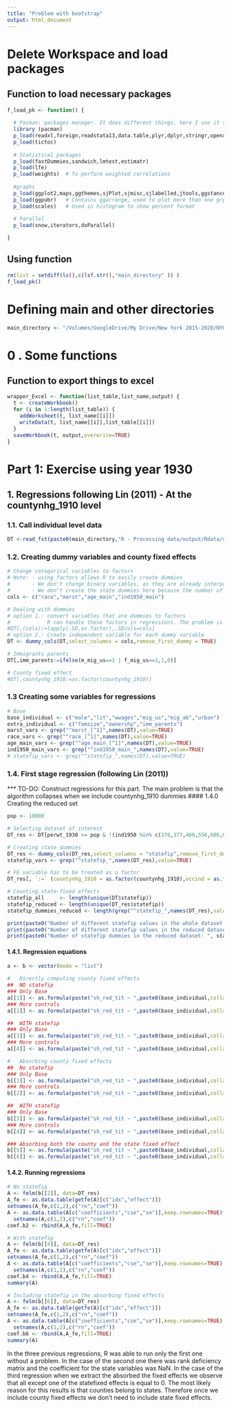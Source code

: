 ```yaml
---
title: "Problem with bootstrap"
output: html_document
---
```


# Delete Workspace and load packages
## Function to load necessary packages
```r
f_load_pk <- function() {
  
  # Pacman: packages manager. It does different things, here I use it to load multiple packages at the same time
  library (pacman)
  p_load(readxl,foreign,readstata13,data.table,plyr,dplyr,stringr,openxlsx,stringdist,reshape2,qdap,fst,ipumsr,tm,textreg,tmap,tmaptools,sf,leaflet,ipumsr)
  p_load(tictoc)
  
  # Statistical packages
  p_load(fastDummies,sandwich,lmtest,estimatr)
  p_load(lfe)
  p_load(weights)  # To perform weighted correlations
  
  #graphs
  p_load(ggplot2,maps,ggthemes,sjPlot,sjmisc,sjlabelled,jtools,ggstance,broom.mixed)
  p_load(ggpubr)   # Contains ggarrange, used to plot more than one grpah in the same figure
  p_load(scales)   # Used in histogram to show percent format
  
  # Parallel
  p_load(snow,iterators,doParallel)

}
```

## Using function
```r
rm(list = setdiff(ls(),c(lsf.str(),"main_directory" )) )
f_load_pk()
```

# Defining main and other directories
```r
main_directory <- "/Volumes/GoogleDrive/My Drive/New York 2015-2020/NYU/Year 4/Data Manuals/Alphabetical Index of Occupations and Industries/Occupational Title Lists - READY/"
```

# 0 . Some functions
## Function to export things to excel
```r
wrapper_Excel <- function(list_table,list_name,output) {
  t <- createWorkbook()
  for (i in 1:length(list_table)) {
    addWorksheet(t, list_name[[i]])
    writeData(t, list_name[[i]],list_table[[i]])
  }
  saveWorkbook(t, output,overwrite=TRUE)
}
```

# Part 1: Exercise using year 1930
## 1. Regressions following Lin (2011) - At the countynhg_1910 level
### 1.1. Call individual level data
```r
DT <-read_fst(paste0(main_directory,"R - Processing data/output/Rdata/census_sample_1930_individual_data_x_countynhg_1910.fst"),as.data.table=TRUE)[occ1950_main!=979 & ind1950_main!=0 & perwt_1930 > 10000][,c("countynhg_1910","perwt_1930","sh_red_tit","occind","statefip","urban","male","lit","marst","race","wwages","mig_us","mig_ab","age_main","ind1950","ind1950_main","famsize","ownershp","m_mig_us","f_mig_us")][!is.na(lit)][order(countynhg_1910,occind)]
```

### 1.2. Creating dummy variables and county fixed effects
```r
# Change categorical variables to factors
# Note: - using factors allows R to easily create dummies
#       - We don't change binary variables, as they are already interpreted as Dummy variables  
#       - We don't create the state dummies here because the number of states changes depending on the dataset
cols <- c("race","marst","age_main","ind1950_main")

# Dealing with dummies
# option 1.: convert variables that are dummies to factors
#            R can handle these factors in regressions. The problem is that we can't specify which one is the NULL category. This becomes problematic when we want to extract the county fixed effect.
#DT[,(cols):=lapply(.SD,as.factor),.SDcols=cols]
# option 2.: Create independent variable for each dummy variable
DT <- dummy_cols(DT,select_columns = cols,remove_first_dummy = TRUE)

# Immigrants parents
DT[,imm_parents:=ifelse(m_mig_us==1 | f_mig_us==1,1,0)]

# County fixed effect
#DT[,countynhg_1910:=as.factor(countynhg_1910)]

```

### 1.3 Creating some variables for regressions
```r
# Base
base_individual <- c("male","lit","wwages","mig_us","mig_ab","urban")
extra_individual <- c("famsize","ownershp","imm_parents")
marst_vars <- grep("^marst_[^1]",names(DT),value=TRUE)
race_vars <- grep("^race_[^1]",names(DT),value=TRUE)
age_main_vars <- grep("^age_main_[^1]",names(DT),value=TRUE)
ind1950_main_vars <- grep("^ind1950_main_",names(DT),value=TRUE)
# statefip_vars <- grep("^statefip_",names(DT),value=TRUE)

```

### 1.4. First stage regression (following Lin (2011))
*** TO-DO: Construct regressions for this part. The main problem is that the algorithm collapses when we include countynhg_1910 dummies
#### 1.4.0 Creating the reduced set
```r
pop <- 10000

# Selecting dataset of interest
DT_res <- DT[perwt_1930 >= pop & !(ind1950 %in% c(376,377,466,556,606,667,668,816,856))]

# Creating state dummies
DT_res <- dummy_cols(DT_res,select_columns = "statefip",remove_first_dummy = TRUE)
statefip_vars <- grep("^statefip_",names(DT_res),value=TRUE)

# FE variable has to be treated as a factor
DT_res[, `:=` (countynhg_1910 = as.factor(countynhg_1910),occind = as.factor(occind),statefip_fe = as.factor(statefip)) ]

# Counting state-fixed effects
statefip_all     <- length(unique(DT$statefip))
statefip_reduced <- length(unique(DT_res$statefip))
statefip_dummies_reduced <- length(grep("^statefip_",names(DT_res),value=TRUE))

print(paste0("Number of different statefip values in the whole dataset: ", statefip_all))
print(paste0("Number of different statefip values in the reduced dataset: ", statefip_reduced))
print(paste0("Number of statefip dummies in the reduced dataset: ", statefip_dummies_reduced))
```
#### 1.4.1. Regression equations
```r
a <- b <- vector(mode = "list")

#   Directly computing county fixed effects
##  NO statefip
### Only Base
a[[1]] <- as.formula(paste("sh_red_tit ~ ",paste0(base_individual,collapse=" + ")," + countynhg_1910 -1 | 0 | 0 | occind"))
### More controls
a[[2]] <- as.formula(paste("sh_red_tit ~ ",paste0(base_individual,collapse=" + ")," + ",paste0(marst_vars,collapse=" + ")," + ",paste0(race_vars,collapse=" + ")," + ",paste0(age_main_vars,collapse=" + ")," + countynhg_1910 -1 | 0 | 0 | occind"))

##  WITH statefip
### Only Base
a[[3]] <- as.formula(paste("sh_red_tit ~ ",paste0(base_individual,collapse=" + ")," + ",paste0(statefip_vars,collapse=" + ")," + countynhg_1910 -1 | 0 | 0 | occind"))
### More controls
a[[4]] <- as.formula(paste("sh_red_tit ~ ",paste0(base_individual,collapse=" + ")," + ",paste0(marst_vars,collapse=" + ")," + ",paste0(race_vars,collapse=" + ")," + ",paste0(age_main_vars,collapse=" + ")," + ",paste0(statefip_vars,collapse=" + ")," + countynhg_1910 -1 | 0 | 0 | occind"))

#   Absorbing county fixed effects
##  No statefip
### Only Base
b[[1]] <- as.formula(paste("sh_red_tit ~ ",paste0(base_individual,collapse=" + "),"| countynhg_1910 | 0 | occind"))
### More controls
b[[2]] <- as.formula(paste("sh_red_tit ~ ",paste0(base_individual,collapse=" + ")," + ",paste0(marst_vars,collapse=" + ")," + ",paste0(race_vars,collapse=" + ")," + ",paste0(age_main_vars,collapse=" + ")," | countynhg_1910 | 0 | occind"))

##  WITH statefip
### Only Base
b[[3]] <- as.formula(paste("sh_red_tit ~ ",paste0(base_individual,collapse=" + ")," + ",paste0(statefip_vars,collapse=" + ")," | countynhg_1910 | 0 | occind"))
### More controls
b[[4]] <- as.formula(paste("sh_red_tit ~ ",paste0(base_individual,collapse=" + ")," + ",paste0(marst_vars,collapse=" + ")," + ",paste0(race_vars,collapse=" + ")," + ",paste0(age_main_vars,collapse=" + ")," + ",paste0(statefip_vars,collapse=" + ")," | countynhg_1910 | 0 | occind"))

### Absorbing both the county and the state fixed effect
b[[5]] <- as.formula(paste("sh_red_tit ~ ",paste0(base_individual,collapse=" + ")," | countynhg_1910 + statefip_fe | 0 | occind"))
b[[6]] <- as.formula(paste("sh_red_tit ~ ",paste0(base_individual,collapse=" + ")," + ",paste0(marst_vars,collapse=" + ")," + ",paste0(race_vars,collapse=" + ")," + ",paste0(age_main_vars,collapse=" + ")," | countynhg_1910 +statefip_fe | 0 | occind"))

```

#### 1.4.2. Running regressions
```r
# No statefip
A <- felm(b[[2]], data=DT_res)
A_fe <- as.data.table(getfe(A)[c("idx","effect")])
setnames(A_fe,c(1,2),c("rn","coef"))
A <- as.data.table(A[c("coefficients","cse","se")],keep.rownames=TRUE)
  setnames(A,c(1,2),c("rn","coef"))
coef.b2 <- rbind(A,A_fe,fill=TRUE)

# With statefip
A <- felm(b[[4]], data=DT_res)
A_fe <- as.data.table(getfe(A)[c("idx","effect")])
setnames(A_fe,c(1,2),c("rn","coef"))
A <- as.data.table(A[c("coefficients","cse","se")],keep.rownames=TRUE)
  setnames(A,c(1,2),c("rn","coef"))
coef.b4 <- rbind(A,A_fe,fill=TRUE)
summary(A)

# Including statefip in the absorbing fixed effects
A <- felm(b[[6]], data=DT_res)
A_fe <- as.data.table(getfe(A)[c("idx","effect")])
setnames(A_fe,c(1,2),c("rn","coef"))
A <- as.data.table(A[c("coefficients","cse","se")],keep.rownames=TRUE)
  setnames(A,c(1,2),c("rn","coef"))
coef.b6 <- rbind(A,A_fe,fill=TRUE)
summary(A)

```

In the three previous regressions, R was able to run only the first one without a problem. In the case of the second one there was rank deficiency matrix and the coefficient for the state variables was NaN. In the case of the third regression when we extract the absorbed the fixed effects we observe that all except one of the statefixed effects is equal to 0. 
The most likely reason for this results is that counties belong to states. Therefore once we include county fixed effects we don't need to include state fixed effects.


